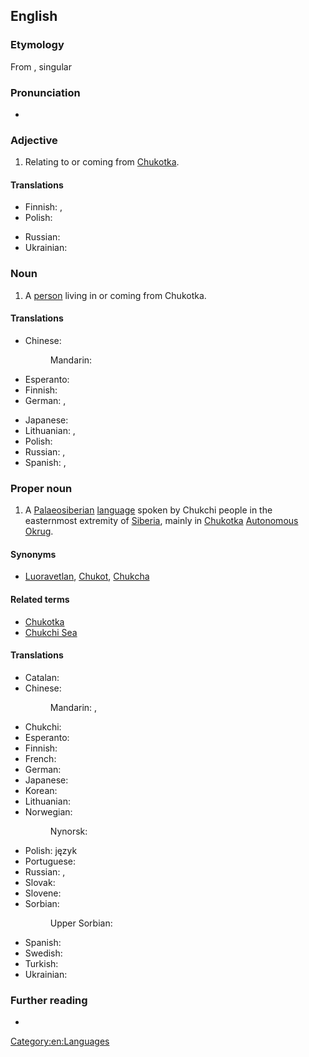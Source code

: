 {{also|chukchi}}
==English==
{{wikipedia}}

===Etymology===
From {{etyl|ru|en}} {{m|ru|чу́кчи|}}, singular {{m|ru|чу́кча|}}

===Pronunciation===
* {{IPA|/ˈtʃuktʃiː/|lang=en}}

===Adjective===
{{en-adj|-}}

# Relating to or coming from [[Chukotka]].

====Translations====
{{trans-top|relating to Chukotka}}
* Finnish: {{t+|fi|tšuktši|alt=tšuktši-}}, {{t+|fi|tšuktši|alt=tšuktšien}}
* Polish: {{t|pl|czukocki|m}}
{{trans-mid}}
* Russian: {{t+|ru|чуко́тский}}
* Ukrainian: {{t|uk|чукотський}}
{{trans-bottom}}

===Noun===
{{en-noun|s|Chukchi}}

# {{lb|en|countable}} A [[person]] living in or coming from Chukotka.

====Translations====
{{trans-top|person}}
* Chinese:
*: Mandarin: {{t|cmn|楚科奇人|tr=Chukēqí rén|sc=Hani}}
* Esperanto: {{t|eo|ĉukĉano}}
* Finnish: {{t+|fi|tšuktši}}
* German: {{t+|de|Tschuktsche|m}}, {{t|de|Tschuktschin|f}}
{{trans-mid}}
* Japanese: {{t|ja|チュクチ人|tr=Chukuchi-jin}}
* Lithuanian: {{t|lt|čiukčis|m}}, {{t|lt|čiukčė|f}}
* Polish: {{t|pl|Czukcza|m}}
* Russian: {{t+|ru|чу́кча|m|f}}, {{t+|ru|чу́кчи|p}}
* Spanish: {{t|es|chucoto|m}}, {{t|es|chucota|f}}
{{trans-bottom}}

===Proper noun===
{{en-proper noun}}

# {{lb|en|uncountable}} A [[Palaeosiberian]] [[language]] spoken by Chukchi people in the easternmost extremity of [[Siberia]], mainly in [[Chukotka]] [[autonomous|Autonomous]] [[okrug|Okrug]].

====Synonyms====
* [[Luoravetlan]], [[Chukot]], [[Chukcha]]

====Related terms====
* [[Chukotka]]
* [[Chukchi Sea]]

====Translations====
{{trans-top|language}}
* Catalan: {{t|ca|txuktxi}}
* Chinese:
*: Mandarin: {{t|cmn|楚科奇語|sc=Hani}}, {{t|cmn|楚科奇语|tr=Chukēqí yǔ|sc=Hani}}
* Chukchi: {{t|ckt|ԓыгъоравэтԓьэн йиԓыйиԓ|tr=lyg"oravetl'an jiljil}}
* Esperanto: {{t|eo|ĉukĉa}}
* Finnish: {{t+|fi|tšuktši}}
* French: {{t+|fr|tchouktche|m}}
* German: {{t+|de|Tschuktschisch|n}}
* Japanese: {{t|ja|チュクチ語|tr=Chukuchi-go}}
* Korean: {{t|ko|축치어|tr=Chukchi-eo}}
* Lithuanian: {{t+|lt|čiukčių kalba}}
* Norwegian:
*: Nynorsk: {{t|nn|tsjuktsjisk}}
{{trans-mid}}
* Polish: język {{t|pl|czukocki|m}}
* Portuguese: {{t|pt|chukchi|m}}
* Russian: {{t+|ru|чуко́тский язы́к|m}}, {{t+|ru|чуко́тский|m}}
* Slovak: {{t|sk|čukotčina}}
* Slovene: {{t|sl|čukotščina}}
* Sorbian:
*: Upper Sorbian: {{t|hsb|čukčišćina}}
* Spanish: {{t|es|chucoto|m}}
* Swedish: {{t+|sv|tjuktjiska}}
* Turkish: {{t|tr|çukçice}}
* Ukrainian: {{t|uk|чукотський}}
{{trans-bottom}}

===Further reading===
* {{ethnologue|code=ckt}}

[[Category:en:Languages]]